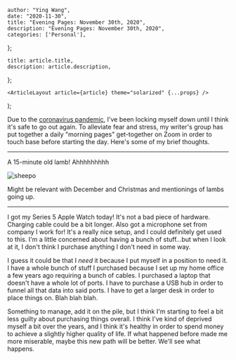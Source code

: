 

    author: "Ying Wang",
    date: "2020-11-30",
    title: "Evening Pages: November 30th, 2020",
    description: "Evening Pages: November 30th, 2020",
    categories: ['Personal'],
};

    title: article.title,
    description: article.description,
};

    <ArticleLayout article={article} theme="solarized" {...props} />
);


Due to the [coronavirus
pandemic](https://en.wikipedia.org/wiki/2019-20_coronavirus_pandemic), I've been
locking myself down until I think it's safe to go out again. To alleviate fear
and stress, my writer's group has put together a daily "morning pages"
get-together on Zoom in order to touch base before starting the day. Here's some
of my brief thoughts.

---

A 15-minute old lamb! Ahhhhhhhhh

![sheepo](/img/posts/2020/11/30/evening_pages.webp)

Might be relevant with December and Christmas and mentionings of lambs going up.

---

I got my Series 5 Apple Watch today! It's not a bad piece of hardware. Charging
cable could be a bit longer. Also got a microphone set from company I work for!
It's a really nice setup, and I could definitely get used to this. I'm a little
concerned about having a bunch of stuff...but when I look at it, I don't think I
purchase anything I don't need in some way.

I guess it could be that I _need_ it because I put myself in a position to need
it. I have a whole bunch of stuff I purchased because I set up my home office a
few years ago requiring a bunch of cables. I purchased a laptop that doesn't
have a whole lot of ports. I have to purchase a USB hub in order to funnel all
that data into said ports. I have to get a larger desk in order to place things
on. Blah blah blah.

Something to manage, add it on the pile, but I think I'm starting to feel a bit
less guilty about purchasing things overall. I think I've kind of deprived
myself a bit over the years, and I think it's healthy in order to spend money to
achieve a slightly higher quality of life. If what happened before made me more
miserable, maybe this new path will be better. We'll see what happens.
